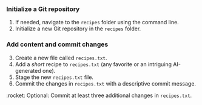### Initialize a Git repository

1. If needed, navigate to the `recipes` folder using the command line.
1. Initialize a new Git repository in the `recipes` folder.

### Add content and commit changes

3. Create a new file called `recipes.txt`.
4. Add a *short* recipe to `recipes.txt` (any favorite or an intriguing AI-generated one).
5. Stage the new `recipes.txt` file.
6. Commit the changes in `recipes.txt` with a descriptive commit message.

:rocket: Optional: Commit at least three additional changes in `recipes.txt`.
